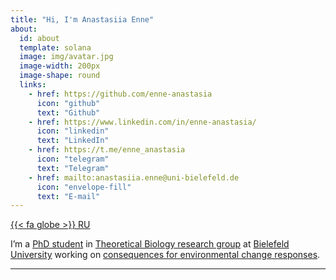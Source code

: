 ```yaml
---
title: "Hi, I'm Anastasiia Enne"
about:
  id: about
  template: solana
  image: img/avatar.jpg
  image-width: 200px
  image-shape: round
  links: 
    - href: https://github.com/enne-anastasia
      icon: "github"
      text: "Github"
    - href: https://www.linkedin.com/in/enne-anastasia/
      icon: "linkedin"
      text: "LinkedIn"
    - href: https://t.me/enne_anastasia
      icon: "telegram"
      text: "Telegram"
    - href: mailto:anastasiia.enne@uni-bielefeld.de
      icon: "envelope-fill"
      text: "E-mail"
---
```


::: {.lang}

[{{< fa globe >}} RU](ru/index.html)

:::

:::{#about}

I'm a [PhD student](https://ekvv.uni-bielefeld.de/pers_publ/publ/PersonDetail.jsp?personId=356658316) in [Theoretical Biology research group](https://www.uni-bielefeld.de/fakultaeten/biologie/forschung/arbeitsgruppen/theoretical/index.xml) at [Bielefeld University](https://www.uni-bielefeld.de/) working on [consequences for environmental change responses](https://cmsedit.uni-bielefeld.de/fakultaeten/biologie/forschung/arbeitsgruppen/theoretical/research/individualised-niches-in/index.xml).

:::

---